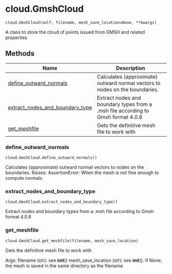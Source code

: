 # cloud.GmshCloud { #updes.cloud.GmshCloud }

`cloud.GmshCloud(self, filename, mesh_save_location=None, **kwargs)`

A class to store the cloud of points issued from GMSH and related properties

## Methods

| Name | Description |
| --- | --- |
| [define_outward_normals](#updes.cloud.GmshCloud.define_outward_normals) | Calculates (approximate) outward normal vectors to nodes on the boundaries.  |
| [extract_nodes_and_boundary_type](#updes.cloud.GmshCloud.extract_nodes_and_boundary_type) | Extract nodes and boundary types from a .msh file according to Gmsh format 4.0.8 |
| [get_meshfile](#updes.cloud.GmshCloud.get_meshfile) | Gets the definitive mesh file to work with |

### define_outward_normals { #updes.cloud.GmshCloud.define_outward_normals }

`cloud.GmshCloud.define_outward_normals()`

Calculates (approximate) outward normal vectors to nodes on the boundaries. 
Raises:
    AssertionError: When the mesh is not fine enough to compute normals

### extract_nodes_and_boundary_type { #updes.cloud.GmshCloud.extract_nodes_and_boundary_type }

`cloud.GmshCloud.extract_nodes_and_boundary_type()`

Extract nodes and boundary types from a .msh file according to Gmsh format 4.0.8

### get_meshfile { #updes.cloud.GmshCloud.get_meshfile }

`cloud.GmshCloud.get_meshfile(filename, mesh_save_location)`

Gets the definitive mesh file to work with

Args:
    filename (str): see __init__()
    mesh_save_location (str): see __init__(). If None, the mesh is saved in the same directory as the filename